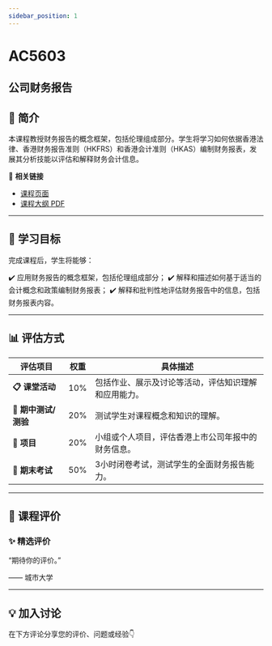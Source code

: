 ```yaml
---
sidebar_position: 1
---
```


# AC5603
## 公司财务报告

## **📘 简介**
本课程教授财务报告的概念框架，包括伦理组成部分。学生将学习如何依据香港法律、香港财务报告准则（HKFRS）和香港会计准则（HKAS）编制财务报表，发展其分析技能以评估和解释财务会计信息。

🔗 **相关链接**
- [课程页面](https://www.cityu.edu.hk/catalogue/pg/202425/course/AC5603.htm)
- [课程大纲 PDF](https://www.cityu.edu.hk/catalogue/pg/202425/course/AC5603.pdf)

---

## **🎯 学习目标**

完成课程后，学生将能够：

✔️ 应用财务报告的概念框架，包括伦理组成部分；
✔️ 解释和描述如何基于适当的会计概念和政策编制财务报表；
✔️ 解释和批判性地评估财务报告中的信息，包括财务报表内容。

---

## **📊 评估方式**

| **评估项目**               | **权重** | **具体描述**                                                                                     |
|---------------------------|---------|-----------------------------------------------------------------------------------------------|
| **📋 课堂活动**             | 10%     | 包括作业、展示及讨论等活动，评估知识理解和应用能力。                                             |
| **📝 期中测试/测验**         | 20%     | 测试学生对课程概念和知识的理解。                                                                |
| **📄 项目**                | 20%     | 小组或个人项目，评估香港上市公司年报中的财务信息。                                               |
| **🎤 期末考试**             | 50%     | 3小时闭卷考试，测试学生的全面财务报告能力。                                                     |

---

## **💬 课程评价**

### ✨ **精选评价**
<div className={commentStyles.commentBox}>
    <p className={commentStyles.commentText}>
        “期待你的评价。”
    </p>
    <p className={commentStyles.commentAuthor}>—— 城市大学</p>
</div>

---

## **💡 加入讨论**

在下方评论分享您的评价、问题或经验👇
<Utterances />